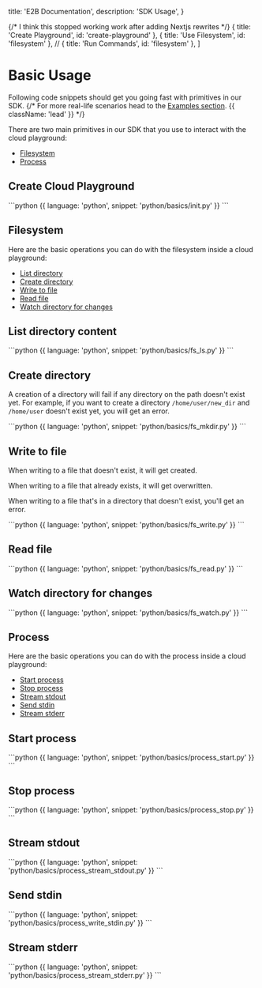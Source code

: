   title: 'E2B Documentation',
  description: 'SDK Usage',
}

{/* I think this stopped working work after adding Nextjs rewrites */}
  { title: 'Create Playground', id: 'create-playground' },
  { title: 'Use Filesystem', id: 'filesystem' },
  // { title: 'Run Commands', id: 'filesystem' },
]


# Basic Usage

Following code snippets should get you going fast with primitives in our SDK.
{/* For more real-life scenarios head to the [Examples section](./examples/overview). {{ className: 'lead' }} */}

There are two main primitives in our SDK that you use to interact with the cloud playground:
- [Filesystem](/getting-started/basics#filesystem)
- [Process](/getting-started/basics#process)

## Create Cloud Playground
<CodeGroup>
```python {{ language: 'python', snippet: 'python/basics/init.py' }}
```
</CodeGroup>

## Filesystem

Here are the basic operations you can do with the filesystem inside a cloud playground:
- [List directory](/getting-started/basics#list-directory-content)
- [Create directory](/getting-started/basics#create-directory)
- [Write to file](/getting-started/basics#write-to-file)
- [Read file](/getting-started/basics#read-file)
- [Watch directory for changes](/getting-started/basics#watch-directory-for-changes)


## List directory content
<CodeGroup>
```python {{ language: 'python', snippet: 'python/basics/fs_ls.py' }}
```
</CodeGroup>

## Create directory

A creation of a directory will fail if any directory on the path doesn't exist yet.
For example, if you want to create a directory `/home/user/new_dir` and `/home/user` doesn't exist yet, you will get an error.

<CodeGroup>
```python {{ language: 'python', snippet: 'python/basics/fs_mkdir.py' }}
```
</CodeGroup>

## Write to file
When writing to a file that doesn't exist, it will get created.

When writing to a file that already exists, it will get overwritten.

When writing to a file that's in a directory that doesn't exist, you'll get an error.

<CodeGroup>
```python {{ language: 'python', snippet: 'python/basics/fs_write.py' }}
```
</CodeGroup>

## Read file
<CodeGroup>
```python {{ language: 'python', snippet: 'python/basics/fs_read.py' }}
```
</CodeGroup>

## Watch directory for changes
<CodeGroup>
```python {{ language: 'python', snippet: 'python/basics/fs_watch.py' }}
```
</CodeGroup>

## Process

Here are the basic operations you can do with the process inside a cloud playground:
- [Start process](/getting-started/basics#start-process)
- [Stop process](/getting-started/basics#stop-process)
- [Stream stdout](/getting-started/basics#stream-stdout)
- [Send stdin](/getting-started/basics#send-stdin)
- [Stream stderr](/getting-started/basics#stream-stderr)

## Start process
<CodeGroup>
```python {{ language: 'python', snippet: 'python/basics/process_start.py' }}
```
</CodeGroup>

## Stop process
<CodeGroup>
```python {{ language: 'python', snippet: 'python/basics/process_stop.py' }}
```
</CodeGroup>

## Stream stdout
<CodeGroup>
```python {{ language: 'python', snippet: 'python/basics/process_stream_stdout.py' }}
```
</CodeGroup>

## Send stdin
<CodeGroup>
```python {{ language: 'python', snippet: 'python/basics/process_write_stdin.py' }}
```
</CodeGroup>

## Stream stderr
<CodeGroup>
```python {{ language: 'python', snippet: 'python/basics/process_stream_stderr.py' }}
```
</CodeGroup>
